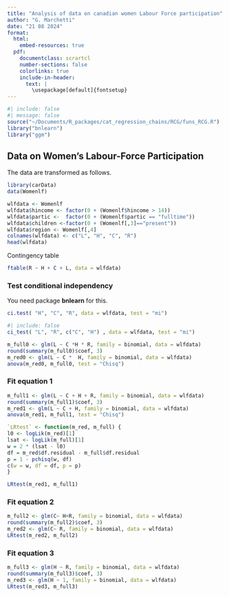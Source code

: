 ```yaml
---
title: "Analysis of data on canadian women Labour Force participation"
author: "G. Marchetti"
date: "21 08 2024"
format: 
  html:
    embed-resources: true
  pdf:
    documentclass: scrartcl
    number-sections: false
    colorlinks: true
    include-in-header: 
      text: | 
        \usepackage[default]{fontsetup} 
---
```


```{=tex}
\DeclareMathAlphabet{\mathcal}{OMS}{cmsy}{m}{n}
\setmathfont{NewCMMath-Regular.otf}
\newcommand{\ci}{\hspace{0.1em}\perp\hspace{-0.95em}\perp\, }
\renewcommand{\b}[1]{\boldsymbol{#1}}
```
```r
#| include: false
#| message: false
source("~/Documents/R_packages/cat_regression_chains/RCG/funs_RCG.R")
library("bnlearn") 
library("ggm")
```

## Data on Women's Labour-Force Participation

The data are transformed as follows.

```r
library(carData)
data(Womenlf)

wlfdata <- Womenlf 
wlfdata$hincome <- factor(0 + (Womenlf$hincome > 14)) 
wlfdata$partic <-  factor(0 + (Womenlf$partic == "fulltime"))
wlfdata$children <-factor(0 + (Womenlf[,3]=="present"))
wlfdata$region <- Womenlf[,4]
colnames(wlfdata) <- c("L", "H", "C", "R")
head(wlfdata)
```
Contingency table
```r
ftable(R ~ H + C + L, data = wlfdata)
```

### Test conditional independency

You need package **bnlearn** for this.
```r
ci.test( "H", "C", "R", data = wlfdata, test = "mi")
```
```r
#| include: false
ci_test( "L", "R", c("C", "H") , data = wlfdata, test = "mi")
```


```r
m_full0 <- glm(L ~ C *H * R, family = binomial, data = wlfdata)
round(summary(m_full0)$coef, 3)
m_red0 <- glm(L ~ C *  H, family = binomial, data = wlfdata)
anova(m_red0, m_full0, test = "Chisq")
```



### Fit equation 1 

```r
m_full1 <- glm(L ~ C + H + R, family = binomial, data = wlfdata)
round(summary(m_full1)$coef, 3)
m_red1 <- glm(L ~ C + H, family = binomial, data = wlfdata)
anova(m_red1, m_full1, test = "Chisq")
```

```r
`LRtest` <- function(m_red, m_full) {
l0 <- logLik(m_red)[1]
lsat <- logLik(m_full)[1]
w = 2 * (lsat - l0)
df = m_red$df.residual - m_full$df.residual
p = 1 - pchisq(w, df)
c(w = w, df = df, p = p)
}
```

```r
LRtest(m_red1, m_full1)
```

### Fit equation 2

```r
m_full2 <- glm(C~ H+R, family = binomial, data = wlfdata)
round(summary(m_full2)$coef, 3)
m_red2 <- glm(C~ R, family = binomial, data = wlfdata)
LRtest(m_red2, m_full2)
```


### Fit equation 3


```r
m_full3 <- glm(H ~ R, family = binomial, data = wlfdata)
round(summary(m_full3)$coef, 3)
m_red3 <- glm(H ~ 1, family = binomial, data = wlfdata)
LRtest(m_red3, m_full3)
```




